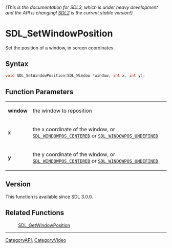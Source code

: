 ====== (This is the documentation for SDL3, which is under heavy development and the API is changing! [https://wiki.libsdl.org/SDL2/ SDL2] is the current stable version!) ======
= SDL_SetWindowPosition =

Set the position of a window, in screen coordinates.

== Syntax ==

<syntaxhighlight lang='c'>
void SDL_SetWindowPosition(SDL_Window *window, int x, int y);
</syntaxhighlight>

== Function Parameters ==

{|
|'''window'''
|the window to reposition
|-
|'''x'''
|the x coordinate of the window, or <code>[[SDL_WINDOWPOS_CENTERED]]</code> or <code>[[SDL_WINDOWPOS_UNDEFINED]]</code>
|-
|'''y'''
|the y coordinate of the window, or <code>[[SDL_WINDOWPOS_CENTERED]]</code> or <code>[[SDL_WINDOWPOS_UNDEFINED]]</code>
|}

== Version ==

This function is available since SDL 3.0.0.

== Related Functions ==

:[[SDL_GetWindowPosition]]

----
[[CategoryAPI]], [[CategoryVideo]]


